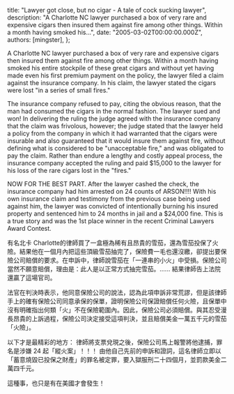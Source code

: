 
  title: "Lawyer got close, but no cigar - A tale of cock sucking lawyer",
  description: "A Charlotte NC lawyer purchased a box of very rare and expensive cigars then insured them against fire among other things. Within a month having smoked his...",
  date: "2005-03-02T00:00:00.000Z",
  authors: [mingster],
};

<p>A Charlotte NC lawyer purchased a box of very rare and expensive cigars then insured them against fire among other things. Within a month having smoked his entire stockpile of these great cigars and without yet having made even his first premium payment on the policy, the lawyer filed a claim against the insurance company. In his claim, the lawyer stated the cigars were lost "in a series of small fires."</p>
<p>The insurance company refused to pay, citing the obvious reason, that the man had consumed the cigars in the normal fashion. The lawyer sued and won! In delivering the ruling the judge agreed with the insurance company that the claim was frivolous, however; the judge stated that the lawyer held a policy from the company in which it had warranted that the cigars were insurable and also guaranteed that it would insure them against fire, without defining what is considered to be "unacceptable fire," and was obligated to pay the claim. Rather than endure a lengthy and costly appeal process, the insurance company accepted the ruling and paid $15,000 to the lawyer for his loss of the rare cigars lost in the "fires."</p>
<p>NOW FOR THE BEST PART. After the lawyer cashed the check, the insurance company had him arrested on 24 counts of ARSON!!!! With his own insurance claim and testimony from the previous case being used against him, the lawyer was convicted of intentionally burning his insured property and sentenced him to 24 months in jail and a $24,000 fine. This is a true story and was the 1st place winner in the recent Criminal Lawyers Award Contest.</p>
<p>有名北卡 Charlotte的律師買了一盒極為稀有且昂貴的雪茄，還為雪茄投保了火險。結果他在一個月內把這些頂級雪茄抽完了，保險費一毛也還沒繳，卻提出要保險公司賠償的要求。在申訴中，律師說雪茄在「一連串的小火」中受損。保險公司當然不願意賠償，理由是：此人是以正常方式抽完雪茄。...... 結果律師告上法院還贏了這場官司。</p>
<p>法官在判決時表示，他同意保險公司的說法，認為此項申訴非常荒謬，但是該律師手上的確有保險公司同意承保的保單，證明保險公司保證賠償任何火險，且保單中沒有明確指出何類「火」不在保險範圍內。因此，保險公司必須賠償。與其忍受漫長昂貴的上訴過程，保險公司決定接受這項判決，並且賠償美金一萬五千元的雪茄「火險」。</p>
<p>以下才是最精彩的地方： 律師將支票兌現之後，保險公司馬上報警將他逮捕，罪名是涉嫌 24 起「縱火案」！！！ 由他自己先前的申訴和證詞，這名律師立即以「蓄意燒毀已投保之財產」的罪名被定罪，要入獄服刑二十四個月，並罰款美金二萬四千元。</p>
<p>這種事，也只是有在美國才會發生！</p>
